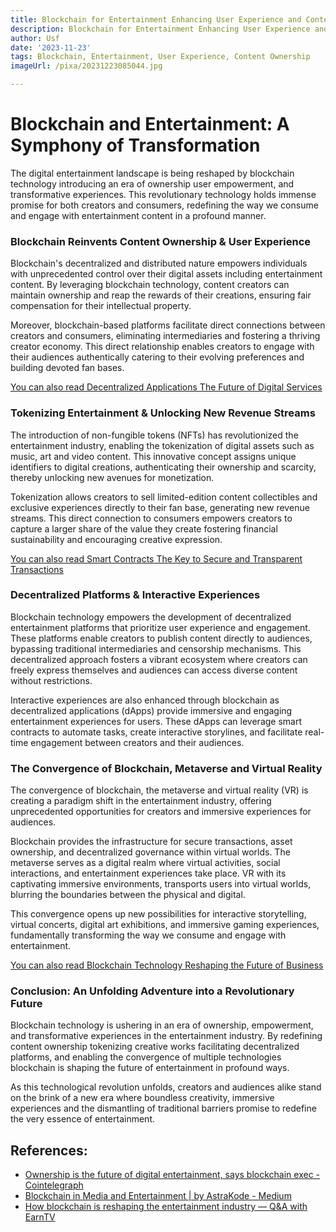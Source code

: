 ```yaml
---
title: Blockchain for Entertainment Enhancing User Experience and Content Ownership
description: Blockchain for Entertainment Enhancing User Experience and Content Ownership
author: Usf
date: '2023-11-23'
tags: Blockchain, Entertainment, User Experience, Content Ownership
imageUrl: /pixa/20231223085044.jpg

---
```

# **Blockchain and Entertainment: A Symphony of  Transformation**

The digital entertainment landscape is being reshaped by blockchain technology introducing an era of ownership user empowerment, and transformative experiences. This revolutionary technology holds immense promise for both creators and consumers, redefining the way  we consume and engage with entertainment content in a profound manner.

### **Blockchain Reinvents Content Ownership  & User Experience**

Blockchain's decentralized  and distributed  nature empowers individuals with  unprecedented control  over their digital assets including entertainment content. By  leveraging blockchain technology,  content creators can maintain ownership and reap the rewards of their creations, ensuring fair compensation for  their intellectual property.

Moreover, blockchain-based platforms facilitate  direct connections between creators and consumers, eliminating intermediaries and fostering a thriving creator economy. This direct relationship enables creators to engage with  their audiences authentically catering to  their  evolving preferences and building  devoted fan bases.

[You can also read Decentralized  Applications The Future of Digital Services](Decentralized%20Applications%20The%20Future%20of%20Digital%20Services)


### **Tokenizing  Entertainment & Unlocking  New Revenue Streams**

The  introduction of non-fungible tokens (NFTs) has revolutionized  the entertainment industry, enabling  the tokenization of digital assets such as music, art and video content. This innovative concept assigns unique identifiers to digital creations, authenticating  their ownership and scarcity, thereby  unlocking  new avenues for monetization.

Tokenization  allows creators to sell  limited-edition content collectibles and exclusive experiences directly to their fan base, generating new revenue streams. This direct  connection to  consumers empowers creators to capture a  larger share  of the value they  create fostering financial sustainability and encouraging creative expression.

[You can also read Smart Contracts The Key to Secure and Transparent Transactions](Smart%20Contracts%20The%20Key%20to%20Secure%20and%20Transparent%20Transactions)


### **Decentralized Platforms & Interactive Experiences**

Blockchain technology empowers the development of decentralized entertainment platforms that prioritize user experience and engagement. These platforms enable creators to publish content directly to audiences, bypassing traditional intermediaries and censorship mechanisms. This decentralized approach fosters  a vibrant ecosystem where creators can freely express themselves and audiences can access  diverse content without restrictions.

Interactive experiences are also enhanced through blockchain  as decentralized applications (dApps) provide immersive and engaging entertainment experiences for users. These  dApps  can leverage smart contracts  to automate tasks, create interactive storylines, and  facilitate real-time engagement  between creators and their audiences.

### **The Convergence of  Blockchain, Metaverse and Virtual Reality**

The convergence of blockchain, the metaverse and virtual reality (VR) is creating a paradigm shift in the entertainment industry,  offering  unprecedented opportunities for  creators and immersive experiences for audiences.

Blockchain provides the  infrastructure for secure transactions, asset ownership, and decentralized governance within virtual worlds. The metaverse serves as a digital realm where virtual activities, social interactions,  and entertainment  experiences take place. VR with  its captivating immersive environments, transports users into virtual worlds, blurring the boundaries between  the physical and digital.

This convergence opens up new possibilities for interactive storytelling, virtual concerts, digital art exhibitions, and immersive gaming experiences, fundamentally transforming the way we consume and engage with entertainment.

[You  can also read Blockchain Technology Reshaping the Future of Business](Blockchain%20Technology%20Reshaping%20the%20Future%20of%20Business)


### **Conclusion: An Unfolding Adventure into a Revolutionary Future**

Blockchain technology is ushering in an era of  ownership, empowerment, and transformative experiences in the  entertainment industry. By redefining content ownership  tokenizing creative works facilitating decentralized platforms, and  enabling the convergence of multiple technologies blockchain is shaping the future  of entertainment in profound ways.

As this technological revolution unfolds, creators and audiences alike stand on the brink of a new era where boundless creativity, immersive experiences and the  dismantling of traditional barriers promise to redefine the very essence of entertainment.

## References:
- [Ownership is the future of digital entertainment, says blockchain exec - Cointelegraph](https://cointelegraph.com/news/ownership-is-the-future-of-digital-entertainment-says-blockchain-exec)
- [Blockchain in Media and Entertainment | by AstraKode - Medium](https://astrakode.medium.com/blockchain-in-media-and-entertainment-86e36e9ca34a)
- [How blockchain is reshaping the entertainment industry — Q&A with EarnTV](https://cointelegraph.com/news/how-blockchain-is-reshaping-the-entertainment-industry-qa-with-earntv)
